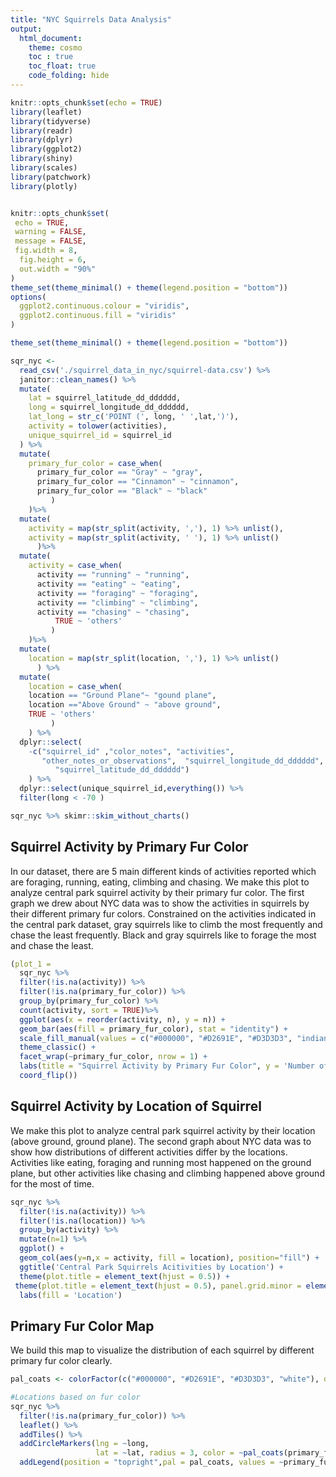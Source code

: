 ```yaml
---
title: "NYC Squirrels Data Analysis"
output:
  html_document:
    theme: cosmo
    toc : true
    toc_float: true
    code_folding: hide
---
```


```r
knitr::opts_chunk$set(echo = TRUE)
library(leaflet)
library(tidyverse)
library(readr)
library(dplyr)
library(ggplot2)
library(shiny)
library(scales)
library(patchwork)
library(plotly)


knitr::opts_chunk$set(
 echo = TRUE,
 warning = FALSE,
 message = FALSE, 
 fig.width = 8, 
  fig.height = 6,
  out.width = "90%"
)
theme_set(theme_minimal() + theme(legend.position = "bottom"))
options(
  ggplot2.continuous.colour = "viridis",
  ggplot2.continuous.fill = "viridis"
)

theme_set(theme_minimal() + theme(legend.position = "bottom"))
```

```r
sqr_nyc <- 
  read_csv('./squirrel_data_in_nyc/squirrel-data.csv') %>% 
  janitor::clean_names() %>% 
  mutate(
    lat = squirrel_latitude_dd_dddddd,
    long = squirrel_longitude_dd_dddddd,
    lat_long = str_c('POINT (', long, ' ',lat,')'),
    activity = tolower(activities),
    unique_squirrel_id = squirrel_id
  ) %>% 
  mutate(
    primary_fur_color = case_when(
      primary_fur_color == "Gray" ~ "gray",
      primary_fur_color == "Cinnamon" ~ "cinnamon",
      primary_fur_color == "Black" ~ "black"
         )
    )%>%
  mutate(
    activity = map(str_split(activity, ','), 1) %>% unlist(),
    activity = map(str_split(activity, ' '), 1) %>% unlist()
      )%>% 
  mutate(
    activity = case_when(
      activity == "running" ~ "running",
      activity == "eating" ~ "eating",
      activity == "foraging" ~ "foraging",
      activity == "climbing" ~ "climbing",
      activity == "chasing" ~ "chasing",
          TRUE ~ 'others'
         )
    )%>%
  mutate(
    location = map(str_split(location, ','), 1) %>% unlist()
      ) %>% 
  mutate(
    location = case_when(
    location == "Ground Plane"~ "gound plane",
    location =="Above Ground" ~ "above ground",
    TRUE ~ 'others'
         )
    ) %>%
  dplyr::select(
    -c("squirrel_id" ,"color_notes", "activities",
       "other_notes_or_observations",  "squirrel_longitude_dd_dddddd",
          "squirrel_latitude_dd_dddddd")
    ) %>% 
  dplyr::select(unique_squirrel_id,everything()) %>% 
  filter(long < -70 )

sqr_nyc %>% skimr::skim_without_charts()
```

## Squirrel Activity by Primary Fur Color

In our dataset, there are 5 main different kinds of activities reported which are foraging, running, eating, climbing and chasing. We make this plot to analyze central park squirrel activity by their primary fur color. 
The first graph we drew about NYC data was to show the activities in squirrels by their different primary fur colors. Constrained on the activities indicated in the central park dataset, gray squirrels like to climb the most frequently and chase the least frequently. Black and gray squirrels like to forage the most and chase the least.

```r
(plot_1 = 
  sqr_nyc %>%
  filter(!is.na(activity)) %>% 
  filter(!is.na(primary_fur_color)) %>% 
  group_by(primary_fur_color) %>%
  count(activity, sort = TRUE)%>%
  ggplot(aes(x = reorder(activity, n), y = n)) + 
  geom_bar(aes(fill = primary_fur_color), stat = "identity") + 
  scale_fill_manual(values = c("#000000", "#D2691E", "#D3D3D3", "indianred4")) +
  theme_classic() + 
  facet_wrap(~primary_fur_color, nrow = 1) +
  labs(title = "Squirrel Activity by Primary Fur Color", y = 'Number of Observations', x = 'Activity') +
  coord_flip())

```


## Squirrel Activity by Location of Squirrel

We make this plot to analyze central park squirrel activity by their location (above ground, ground plane). 
The second graph about NYC data was to show how distributions of different activities differ by the locations. Activities like eating, foraging and running most happened on the ground plane, but other activities like chasing and climbing happened above ground for the most of time.

```r
sqr_nyc %>%
  filter(!is.na(activity)) %>% 
  filter(!is.na(location)) %>% 
  group_by(activity) %>%
  mutate(n=1) %>%
  ggplot() +
  geom_col(aes(y=n,x = activity, fill = location), position="fill") +
  ggtitle('Central Park Squirrels Acitivities by Location') +
  theme(plot.title = element_text(hjust = 0.5)) +
 theme(plot.title = element_text(hjust = 0.5), panel.grid.minor = element_blank(),panel.grid.major = element_blank())+ labs( x = 'Activity', y= 'Proportion')+
  labs(fill = 'Location') 
```


## Primary Fur Color Map

We build this map to visualize the distribution of each squirrel by different primary fur color clearly.

```r
pal_coats <- colorFactor(c("#000000", "#D2691E", "#D3D3D3", "white"), domain = c("black", "cinnamon", "grey"))

#Locations based on fur color
sqr_nyc %>%
  filter(!is.na(primary_fur_color)) %>%
  leaflet() %>%
  addTiles() %>%
  addCircleMarkers(lng = ~long,
                   lat = ~lat, radius = 3, color = ~pal_coats(primary_fur_color), stroke = FALSE, fillOpacity = 0.5) %>%
  addLegend(position = "topright",pal = pal_coats, values = ~primary_fur_color)
```
